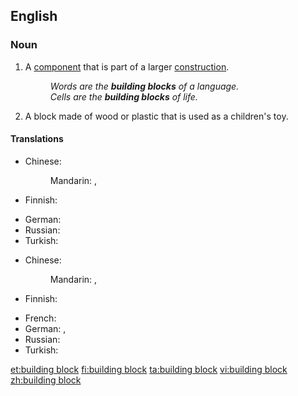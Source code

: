 ==English==

===Noun===
{{en-noun|head=[[building]] [[block]]}}

# A [[component]] that is part of a larger [[construction]].
#: ''Words are the '''building blocks''' of a language.''
#: ''Cells are the '''building blocks''' of life.''
# A block made of wood or plastic that is used as a children's toy.

====Translations====
{{trans-top|component that is part of a larger construction}}
* Chinese:
*: Mandarin: {{t+|cmn|基礎|sc=Hani}}, {{t+|cmn|基础|tr=jīchǔ|sc=Hani}}
* Finnish: {{t|fi|rakennusosa}}
{{trans-mid}}
* German: {{t+|de|Baustein|m}}
* Russian: {{t|ru|строительный блок|m|tr=stroítelʹnyj blok|sc=Cyrl}}
* Turkish: {{t+|tr|yapı taşı}}
{{trans-bottom}}

{{trans-top|block made of wood or plastic that is used as a children's toy}}
* Chinese:
*: Mandarin: {{t+|cmn|積木|sc=Hani}}, {{t+|cmn|积木|tr=jīmù|sc=Hani}}
* Finnish: {{t|fi|rakennuspalikka}}
{{trans-mid}}
* French: {{t+|fr|cube}}
* German: {{t+|de|Bauklotz|m}}, {{t|de|Spielbaustein|m}}
* Russian: {{t+|ru|кубик|m|tr=kúbik|sc=Cyrl}}
* Turkish: {{t-check|tr|[[inşaat kutusu]] [[parçası]]}} {{attention|tr|2=was "[[inşaat kutusu]] [[parçası]]" - assumed sum-of-parts; if an idiom, remove the wikilinks to the individual words. see [[User:Kephir/gadgets/xte#Translation_fixing]]}}
{{trans-bottom}}

[[et:building block]]
[[fi:building block]]
[[ta:building block]]
[[vi:building block]]
[[zh:building block]]